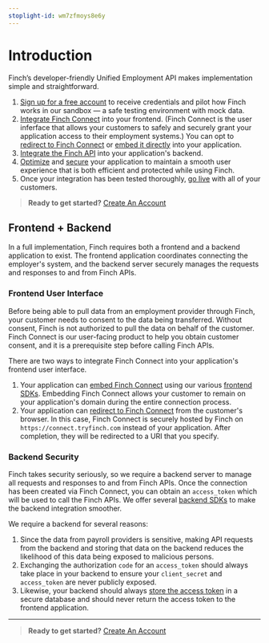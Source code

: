 ```yaml
---
stoplight-id: wm7zfmoys8e6y
---
```


# Introduction

Finch’s developer-friendly Unified Employment API makes implementation simple and straightforward.

1. [Sign up for a free account](/docs/Implementation-Guide/Connect/Create-Account) to receive credentials and pilot how Finch works in our sandbox — a safe testing environment with mock data.
1. [Integrate Finch Connect](/docs/Implementation-Guide/Connect/Set-Up-Finch-Connect.md) into your frontend. (Finch Connect is the user inferface that allows your customers to safely and securely grant your application access to their employment systems.) You can opt to [redirect to Finch Connect](docs/Implementation-Guide/Connect/Set-Up-Finch-Connect.md#redirect-finch-connect) or [embed it directly](/docs/Implementation-Guide/Connect/Set-Up-Finch-Connect.md#embedded-finch-connect) into your application.
1. [Integrate the Finch API](/docs/Implementation-Guide/Communicate/Read-Data.md) into your application's backend.
1. [Optimize](/docs/Implementation-Guide/Optimize/Batch-Requests.md) and [secure](/docs/Implementation-Guide/Secure/Store-Tokens.md) your application to maintain a smooth user experience that is both efficient and protected while using Finch.
1. Once your integration has been tested thoroughly, [go live](/docs/Implementation-Guide/Deploy/Go-Live-Checklist) with all of your customers.

<!-- theme: info -->
> **Ready to get started?** [Create An Account](/docs/Implementation-Guide/Connect/Create-Account.md)

## Frontend + Backend

In a full implementation, Finch requires both a frontend and a backend application to exist. The frontend application coordinates connecting the employer's system, and the backend server securely manages the requests and responses to and from Finch APIs.

### Frontend User Interface

Before being able to pull data from an employment provider through Finch, your customer needs to consent to the data being transferred. Without consent, Finch is not authorized to pull the data on behalf of the customer. Finch Connect is our user-facing product to help you obtain customer consent, and it is a prerequisite step before calling Finch APIs. 

There are two ways to integrate Finch Connect into your application's frontend user interface.

1. Your application can [embed Finch Connect](/docs/Implementation-Guide/Connect/Set-Up-Finch-Connect.md#embedded-finch-connect) using our various [frontend SDKs](/docs/Developer-Resources/SDKs.md#frontend-sdks). Embedding Finch Connect allows your customer to remain on your application's domain during the entire connection process.
1. Your application can [redirect to Finch Connect](/docs/Implementation-Guide/Connect/Set-Up-Finch-Connect.md#redirect-finch-connect) from the customer's browser. In this case, Finch Connect is securely hosted by Finch on `https://connect.tryfinch.com` instead of your application. After completion, they will be redirected to a URI that you specify.

### Backend Security

Finch takes security seriously, so we require a backend server to manage all requests and responses to and from Finch APIs. Once the connection has been created via Finch Connect, you can obtain an `access_token` which will be used to call the Finch APIs. We offer several [backend SDKs](/docs/Developer-Resources/SDKs.md#backend-sdks) to make the backend integration smoother. 

We require a backend for several reasons:
1. Since the data from payroll providers is sensitive, making API requests from the backend and storing that data on the backend reduces the likelihood of this data being exposed to malicious persons.
1. Exchanging the authorization `code` for an `access_token` should always take place in your backend to ensure your `client_secret` and `access_token` are never publicly exposed.
1. Likewise, your backend should always [store the access token](/docs/Implementation-Guide/Secure/Store-Tokens.md) in a secure database and should never return the access token to the frontend application. 

---

<!-- theme: info -->
> **Ready to get started?** [Create An Account](/docs/Implementation-Guide/Connect/Create-Account.md)

